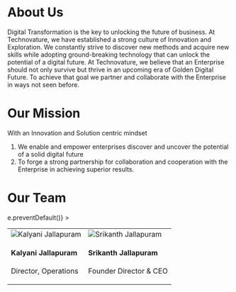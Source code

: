 

<SEO title="About" />

# About Us 

<p style={{ }} >
Digital Transformation is the key to unlocking the future of business. At Technovature, we have established a strong culture of Innovation and Exploration. We constantly strive to discover new methods and acquire new skills while adopting ground-breaking technology that can unlock the potential of a digital future. At Technovature, we believe that an Enterprise should not only survive but thrive in an upcoming era of Golden Digital Future. To achieve that goal we partner and collaborate with the Enterprise in ways not seen before.

</p>

# Our Mission

<p> With an Innovation and Solution centric mindset </p> 
<ol>
<li>We enable and empower enterprises discover and uncover the potential of a solid digital future </li> 
<li> To forge a strong partnership for collaboration and cooperation with the Enterprise in achieving superior results. </li> 
</ol>

# Our Team

<div onContextMenu={(e)=> e.preventDefault()} >
<table>
<tr class="card-deck">
<td class="card">
  <img class="circular--square image-center" 
  src={img1} alt="Kalyani Jallapuram"/>
  <div class="txt-center-wrap">
    <h4><b>Kalyani Jallapuram</b></h4> 
    <p>Director, Operations </p> 
  </div>
</td>
<td class="card">
  <img class="circular--square image-center" 
  src={img2} alt="Srikanth Jallapuram"/>
  <div class="txt-center-wrap">
    <h4><b>Srikanth Jallapuram</b></h4> 
    <p> Founder Director & CEO </p> 
  </div>
</td>
</tr>
</table>
</div>
